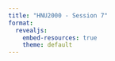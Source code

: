 ```yaml
---
title: "HNU2000 - Session 7"
format:
  revealjs:
    embed-resources: true
    theme: default
---
```


<!-- Git, Github & Versionning // HTR-United -->

<!-- notes préparatoires

- https://hal.science/hal-03703989

-->